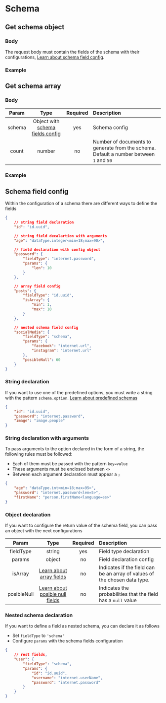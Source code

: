 # Schema

## Get schema object

<ApiRoute method="POST" url="api/schema" />

### Body

The request body must contain the fields of the schema with their configurations, [Learn about schema field config](#schema-field-config).

### Example

<PostSchemaExampleOne />

<PostSchemaExampleSecond />

## Get schema array

<ApiRoute method="POST" url="api/schema/array" />

### Body

| Param  |                           Type                           | Required | Description                                                                            |
| :----: | :------------------------------------------------------: | :------: | :------------------------------------------------------------------------------------- |
| schema | Object with [schema fields config](#schema-field-config) |   yes    | Schema config                                                                          |
| count  |                          number                          |    no    | Number of documents to generate from the schema. Default a number between `1` and `50` |

### Example

<PostSchemaArrayOne />

## Schema field config

Within the configuration of a schema there are different ways to define the fields

```json
{
    // string field declaration
    "id": "id.uuid",

    // string field decalartion with arguments
    "age": "dataType.integer<min=18;max=90>",

    // field declaration with config object
    "password": {
        "fieldType": "internet.password",
        "params": {
            "len": 10
        }
    },

    // array field config
    "posts": {
        "fieldType": "id.uuid",
        "isArray": {
            "min": 1,
            "max": 10
        }
    },

    // nested schema field config
    "socialMedia": {
        "fieldType": "schema",
        "params": {
            "facebook": "internet.url",
            "instagram": "internet.url"
        },
        "posibleNull": 60
    }
}
```

### String declaration

If you want to use one of the predefined options, you must write a string with the pattern `schema.option`. [Learn about predefined schemas](../category/schemas)

```json
{
    "id": "id.uuid",
    "password": "internet.password",
    "image": "image.people"
}
```

### String declaration with arguments

To pass arguments to the option declared in the form of a string, the following rules must be followed:

-   Each of them must be passed with the pattern `key=value`
-   These arguments must be enclosed between `<>`
-   Between each argument declaration must appear a `;`

```json
{
    "age": "dataType.int<min=18;max=95>",
    "password": "internet.password<len=5>",
    "firstName": "person.firstName<language=es>"
}
```

### Object declaration

If you want to configure the return value of the schema field, you can pass an object with the next configurations

|    Param    |                                    Type                                    | Required | Description                                                               |
| :---------: | :------------------------------------------------------------------------: | :------: | :------------------------------------------------------------------------ |
|  fieldType  |                                   string                                   |   yes    | Field type declaration                                                    |
|   params    |                                   object                                   |    no    | Field declaration config                                                  |
|   isArray   |      [Learn about array fields](../fields-type/field-config#isarray)       |    no    | Indicates if the field can be an array of values of the chosen data type. |
| posibleNull | [Learn about posible null fields](../fields-type/field-config#posiblenull) |    no    | Indicates the probabilities that the field has a `null` value             |

### Nested schema declaration

If you want to define a field as nested schema, you can declare it as follows

-   Set `fieldType` to `'schema'`
-   Configure `params` with the schema fields configuration

```json
{
    // rest fields,
    "user": {
        "fieldType": "schema",
        "params": {
            "id": "id.uuid",
            "username": "internet.userName",
            "password": "internet.password"
        }
    }
}
```
